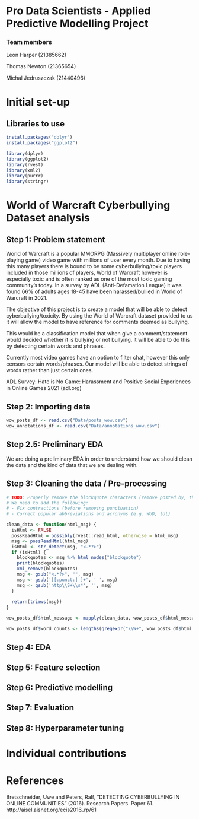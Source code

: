 # Pro Data Scientists - Applied Predictive Modelling Project

### Team members

Leon Harper (21385662)

Thomas Newton (21365654)

Michal Jedruszczak (21440496)

# Initial set-up

## Libraries to use
```{r}
install.packages("dplyr")
install.packages("ggplot2")
```

```{r}
library(dplyr)
library(ggplot2)
library(rvest)
library(xml2)
library(purrr)
library(stringr)
```

# World of Warcraft Cyberbullying Dataset analysis

## Step 1: Problem statement
World of Warcraft is a popular MMORPG (Massively multiplayer online role-playing game) video game with millions of user every month. Due to having this many players there is bound to be some cyberbullying/toxic players included in those millions of players, World of Warcraft however is especially toxic and is often ranked as one of the most toxic gaming community’s today. In a survey by ADL (Anti-Defamation League) it was found 66% of adults ages 18-45 have been harassed/bullied in World of Warcraft in 2021.

The objective of this project is to create a model that will be able to detect cyberbullying/toxicity. By using the World of Warcraft dataset provided to us it will allow the model to have reference for comments deemed as bullying.

This would be a classification model that when give a comment/statement would decided whether it is bullying or not bullying, it will be able to do this by detecting certain words and phrases.

Currently most video games have an option to filter chat, however this only censors certain words/phrases. Our model will be able to detect strings of words rather than just certain ones.

ADL Survey: Hate is No Game: Harassment and Positive Social Experiences in Online Games 2021 (adl.org)


## Step 2: Importing data
```{r}
wow_posts_df <- read.csv("Data/posts_wow.csv")
wow_annotations_df <- read.csv("Data/annotations_wow.csv")
```

## Step 2.5: Preliminary EDA
We are doing a preliminary EDA in order to understand how we should clean the data and the kind of data that we are dealing with.

## Step 3: Cleaning the data / Pre-processing
```{r}
# TODO: Properly remove the blockquote characters (remove posted by, the dates and the ids)
# We need to add the following:
# - Fix contractions (before removing punctuation)
# - Correct popular abbreviations and acronyms (e.g. WoD, lol)

clean_data <- function(html_msg) {
  isHtml <- FALSE
  possReadHtml = possibly(rvest::read_html, otherwise = html_msg)
  msg <- possReadHtml(html_msg)
  isHtml <- str_detect(msg, "<.*?>")
  if (isHtml) {
    blockquotes <- msg %>% html_nodes("blockquote")
    print(blockquotes)
    xml_remove(blockquotes)
    msg <- gsub("<.*?>", "", msg)
    msg <- gsub('[[:punct:] ]+', ' ', msg)
    msg <- gsub('http\\S+\\s*', '', msg)
  }
  
  return(trimws(msg))
}
```

```{r}
wow_posts_df$html_message <- mapply(clean_data, wow_posts_df$html_message)
```

```{r}
wow_posts_df$word_counts <- lengths(gregexpr("\\W+", wow_posts_df$html_message)) + 1
```

## Step 4: EDA

## Step 5: Feature selection

## Step 6: Predictive modelling

## Step 7: Evaluation

## Step 8: Hyperparameter tuning

# Individual contributions

# References
Bretschneider, Uwe and Peters, Ralf, "DETECTING CYBERBULLYING IN ONLINE COMMUNITIES" (2016). Research Papers. Paper 61. http://aisel.aisnet.org/ecis2016_rp/61